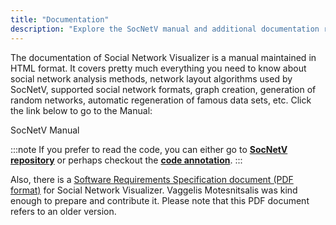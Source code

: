 ```yaml
---
title: "Documentation"
description: "Explore the SocNetV manual and additional documentation resources."
---
```



The documentation of Social Network Visualizer is a manual maintained in HTML format. It covers pretty much everything you need to know about social network analysis methods, network layout algorithms used by SocNetV, supported social network formats, graph creation, generation of random networks, automatic regeneration of famous data sets, etc. Click the link below to go to the Manual:

<LinkButton href="/manual/intro">SocNetV Manual</LinkButton>



:::note
If you prefer to read the code, you can either go to [**SocNetV repository**](https://github.com/socnetv/app) or perhaps checkout the [**code annotation**](/docs/index.html).
:::

Also, there is a [Software Requirements Specification document (PDF format)](/SRS-Documentation-SocNetV.pdf) for Social Network Visualizer. Vaggelis Motesnitsalis was kind enough to prepare and contribute it. Please note that this PDF document refers to an older version.
